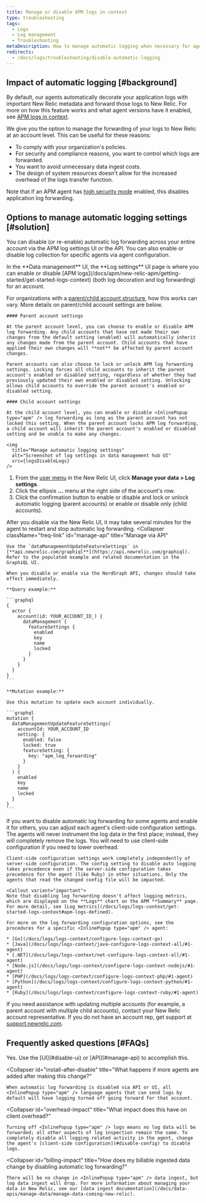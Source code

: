 ```yaml
---
title: Manage or disable APM logs in context
type: troubleshooting
tags:
  - Logs
  - Log management
  - Troubleshooting
metaDescription: How to manage automatic logging when necessary for agents using APM logs in context.
redirects:
  - /docs/logs/troubleshooting/disable-automatic-logging
---
```



## Impact of automatic logging [#background]

By default, our <InlinePopup type="apm" /> agents automatically decorate your application logs with important New Relic metadata and forward those logs to New Relic. For more on how this feature works and what agent versions have it enabled, see [APM logs in context](/docs/apm/new-relic-apm/getting-started/get-started-logs-context).

We give you the option to manage the forwarding of your logs to New Relic at an account level. This can be useful for these reasons:

* To comply with your organization's policies.
* For security and compliance reasons, you want to control which logs are forwarded.
* You want to avoid unnecessary data ingest costs.
* The design of system resources doesn't allow for the increased overhead of the logs transfer function.

Note that if an APM agent has [high security mode](/docs/apm/agents/manage-apm-agents/configuration/high-security-mode) enabled, this disables application log forwarding. 

## Options to manage automatic logging settings [#solution]

You can disable (or re-enable) automatic log forwarding across your entire account via the APM log settings UI or the API. You can also enable or disable log collection for specific agents via agent configuration.

<CollapserGroup>
  <Collapser
    className="freq-link"
    id="manage-ui"
    title="Manage settings via UI"
  >
In the **Data management** UI, the **Log settings** UI page is where you can enable or disable [APM logs](/docs/apm/new-relic-apm/getting-started/get-started-logs-context) (both log decoration and log forwarding) for an account. 

For organizations with a [parent/child account structure](/docs/accounts/original-accounts-billing/original-users-roles/parent-child-account-structure/), how this works can vary. More details on parent/child account settings are below. 

    #### Parent account settings

    At the parent account level, you can choose to enable or disable APM log forwarding. Any child accounts that have not made their own changes from the default setting (enabled) will automatically inherit any changes made from the parent account. Child accounts that have applied their own changes will **not** be affected by parent account changes. 

    Parent accounts can also choose to lock or unlock APM log forwarding settings. Locking forces all child accounts to inherit the parent account's enabled or disabled setting, regardless of whether they had previously updated their own enabled or disabled setting. Unlocking allows child accounts to override the parent account's enabled or disabled setting.

    #### Child account settings

    At the child account level, you can enable or disable <InlinePopup type="apm" /> log forwarding as long as the parent account has not locked this setting. When the parent account locks APM log forwarding, a child account will inherit the parent account's enabled or disabled setting and be unable to make any changes.

    <img
      title="Manage automatic logging settings"
      alt="Screenshot of log settings in data management hub UI"
      src={logsDisableLogs}
    />

1. From the [user menu](/docs/accounts/accounts-billing/general-account-settings/intro-account-settings) in the New Relic UI, click **Manage your data > Log settings**.
2. Click the ellipsis **...** menu at the right side of the account's row.
3. Click the confirmation button to enable or disable and lock or unlock automatic logging (parent accounts) or enable or disable only (child accounts).

After you disable via the New Relic UI, it may take several minutes for the agent to restart and stop automatic log forwarding.
  </Collapser>
  <Collapser
    className="freq-link"
    id="manage-api"
    title="Manage via API"
  >
    Use the `dataManagementUpdateFeatureSettings` in [**api.newrelic.com/graphiql**](https://api.newrelic.com/graphiql). Refer to the populated example and related documentation in the GraphiQL UI.

    When you disable or enable via the NerdGraph API, changes should take effect immediately. 

    **Query example:**

    ```graphql
    {
      actor {
        account(id: YOUR_ACCOUNT_ID_) {
          dataManagement {
            featureSettings {
              enabled
              key
              name
              locked
            }
          }
        }
      }
    }
    ```

    **Mutation example:**

    Use this mutation to update each account individually.

    ```graphql
    mutation {
      dataManagementUpdateFeatureSettings(
        accountId: YOUR_ACCOUNT_ID
        setting: {
          enabled: false
          locked: true
          featureSetting: { 
            key: "apm_log_forwarding" 
          }
        }
      ) {
        enabled
        key
        name
        locked
      }
    }
    ```
  </Collapser>
  <Collapser
    className="freq-link"
    id="disable-config"
    title="Disable for APM agents"
  >
    If you want to disable automatic log forwarding for some agents and enable it for others, you can adjust each agent's client-side configuration settings. The agents will never instrument the log data in the first place; instead, they will completely remove the logs. You will need to use client-side configuration if you need to lower overhead.

    Client-side configuration settings work completely independently of server-side configuration. The config setting to disable auto logging takes precedence even if the server-side configuration takes precedence for the agent (like Ruby) in other situations. Only the agents that read the changed config file will be impacted.
    
    <Callout variant="important">
    Note that disabling log forwarding doesn't affect logging metrics, which are displayed on the **Logs** chart on the APM **Summary** page. For more detail, see [Log metrics](/docs/logs/logs-context/get-started-logs-context#apm-logs-defined). 
  </Callout>

    For more on the log forwarding configuration options, see the procedures for a specific <InlinePopup type="apm" /> agent:

    * [Go](/docs/logs/logs-context/configure-logs-context-go)
    * [Java](/docs/logs/logs-context/java-configure-logs-context-all/#1-agent)
    * [.NET](/docs/logs/logs-context/net-configure-logs-context-all/#1-agent)
    * [Node.js](/docs/logs/logs-context/configure-logs-context-nodejs/#1-agent)
    * [PHP](/docs/logs/logs-context/configure-logs-context-php/#1-agent)
    * [Python](/docs/logs/logs-context/configure-logs-context-python/#1-agent)
    * [Ruby](/docs/logs/logs-context/configure-logs-context-ruby/#1-agent)
  </Collapser>
</CollapserGroup>

If you need assistance with updating multiple accounts (for example, a parent account with multiple child accounts), contact your New Relic account representative. If you do not have an account rep, get support at [support.newrelic.com](https://support.newrelic.com).

## Frequently asked questions [#FAQs]

<CollapserGroup>
  <Collapser
    id="disable-before-install"
    title="Can I turn off logs from agents prior to installing any language agents?"
  >
    Yes. Use the [UI](#disable-ui) or [API](#manage-api) to accomplish this.
  </Collapser>

  <Collapser
    id="install-after-disable"
    title="What happens if more agents are added after making this change?"
  >
    When automatic log forwarding is disabled via API or UI, all <InlinePopup type="apm" /> language agents that can send logs by default will have logging turned off going forward for that account.
  </Collapser>

  <Collapser
    id="overhead-impact"
    title="What impact does this have on client overhead?"
  >
    Turning off <InlinePopup type="apm" /> logs means no log data will be forwarded; all other aspects of log inspection remain the same. To completely disable all logging related activity in the agent, change the agent's [client-side configuration](#disable-config) to disable logs.
  </Collapser>

  <Collapser
    id="billing-impact"
    title="How does my billable ingested data change by disabling automatic log forwarding?"
  >
    There will be no change in <InlinePopup type="apm" /> data ingest, but log data ingest will drop. For more information about managing your data in New Relic, see our [data ingest documentation](/docs/data-apis/manage-data/manage-data-coming-new-relic).
  </Collapser>
</CollapserGroup>
